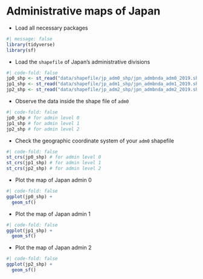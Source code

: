 # Administrative maps of Japan

-   Load all necessary packages

```r
#| message: false
library(tidyverse)
library(sf)
```

- Load the `shapefile` of Japan's administrative divisions

```r
#| code-fold: false
jp0_shp <- st_read("data/shapefile/jp_adm0_shp/jpn_admbnda_adm0_2019.shp")
jp1_shp <- st_read("data/shapefile/jp_adm1_shp/jpn_admbnda_adm1_2019.shp") 
jp2_shp <- st_read("data/shapefile/jp_adm2_shp/jpn_admbnda_adm2_2019.shp") 
```
-   Observe the data inside the shape file of `adm0`

```r
#| code-fold: false
jp0_shp # for admin level 0
jp1_shp # for admin level 1
jp2_shp # for admin level 2
```

-   Check the geographic coordinate system of your `adm0` shapefile

```r
#| code-fold: false
st_crs(jp0_shp) # for admin level 0
st_crs(jp1_shp) # for admin level 1
st_crs(jp2_shp) # for admin level 2
```

-   Plot the map of Japan admin 0

```r
#| code-fold: false
ggplot(jp0_shp) +
  geom_sf()
```

- Plot the map of Japan admin 1

```r
#| code-fold: false
ggplot(jp1_shp) +
  geom_sf()
```

- Plot the map of Japan admin 2

```r
#| code-fold: false
ggplot(jp2_shp) +
  geom_sf()
```
